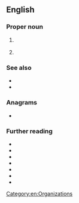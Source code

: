 ==English==

===Proper noun===
{{en-proper noun}}

# {{lb|en|sports}} {{initialism of|en|{{w|National Basketball Association}}}}
# {{lb|en|sports}} {{initialism of|en|{{w|National Boxing Association}}}}

===See also===
* {{l|en|FIBA}}
* {{l|en|WNBA}}

===Anagrams===
* {{anagrams|en|a=abn|-nab|-nab-|ABN|BAN|BNA|Ban|NAB|ban|nab|nab-}}

===Further reading===
* {{R:OneLook}}
* {{R:MWO}}
* {{R:AHD}}
* {{R:Collins}}
* {{R:Cambridge}}
* {{R:Britannica Dictionary}}
* {{pedia|NBA (disambiguation)}}

{{c|en|Basketball}}
[[Category:en:Organizations]]